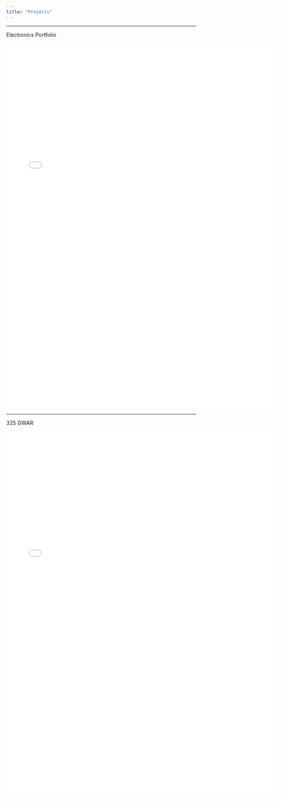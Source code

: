 ```yaml
---
title: "Projects"
---
```


------------------------------------------------------------------------

Electronics Portfolio

![](images/PHYS_310_Final_Portfolio.pdf){fig-align="center" width="7.5in" height="10.1in"}

------------------------------------------------------------------------

325 GWAR

![](images/EMEC_325_gwar-01.pdf){fig-align="center" width="7.5in" height="10.1in"}
